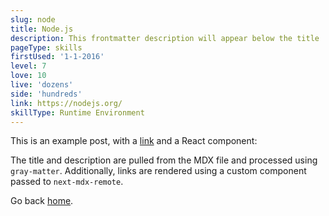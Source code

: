 ```yaml
---
slug: node
title: Node.js
description: This frontmatter description will appear below the title
pageType: skills
firstUsed: '1-1-2016'
level: 7
love: 10
live: 'dozens'
side: 'hundreds'
link: https://nodejs.org/
skillType: Runtime Environment
---
```


This is an example post, with a [link](https://nextjs.org) and a React component:

The title and description are pulled from the MDX file and processed using `gray-matter`. Additionally, links are rendered using a custom component passed to `next-mdx-remote`.

Go back [home](/).
